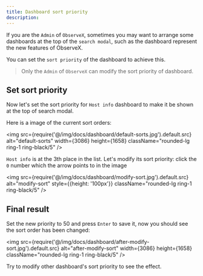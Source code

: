 ```yaml
---
title: Dashboard sort priority
description: 
---
```



If you are the `Admin` of `ObserveX`, sometimes you may want to arrange some dashboards at the top of the `search modal`, such as the dashboard represent the new features of ObserveX.

You can set the `sort priority` of the dashboard to achieve this.

> Only the `Admin` of `ObserveX` can modify the sort priority of dashboard.

## Set sort priority
Now let's set the sort priority for `Host info` dashboard to make it be shown at the top of search modal.

Here is a image of the current sort orders: 

<img src={require('@/img/docs/dashboard/default-sorts.jpg').default.src} alt="default-sorts" width={3086} height={1658} className="rounded-lg ring-1 ring-black/5" />

`Host info` is at the 3th place in the list. Let's modify its sort priority: click the `0` number which the arrow points to in the image

<img src={require('@/img/docs/dashboard/modify-sort.jpg').default.src} alt="modify-sort" style={{height: '100px'}}  className="rounded-lg ring-1 ring-black/5" />

## Final result

Set the new priority to 50 and press `Enter` to save it, now you should see the sort order has been changed:

<img src={require('@/img/docs/dashboard/after-modify-sort.jpg').default.src} alt="after-modify-sort" width={3086} height={1658} className="rounded-lg ring-1 ring-black/5" />

Try to modify other dashboard's sort priority to see the effect. 


